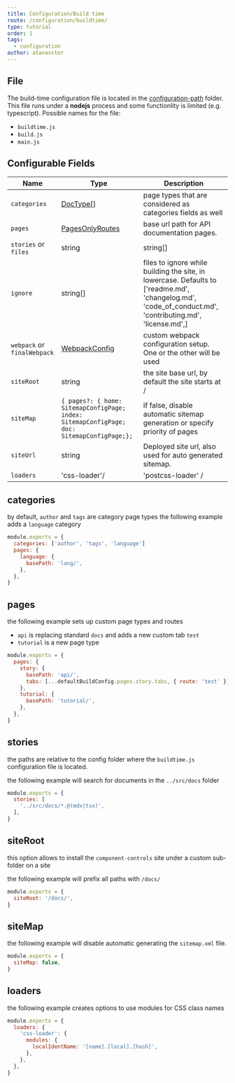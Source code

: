 ```yaml
---
title: Configuration/Build time
route: /configuration/buildtime/
type: tutorial
order: 1
tags:
  - configuration
author: atanasster  
---
```


## File
The build-time configuration file is located in the [configuration-path](/configuration/overview/#configuration-path) folder.
This file runs under a **nodejs** process and some functionlity is limited (e.g. typescript).
Possible names for the file:
- `buildtime.js`
- `build.js`
- `main.js`

## Configurable Fields

| Name           | Type                                | Description                                                                                                                                    |
| -------------- | ----------------------------------- | ---------------------------------------------------------------------------------------------------------------------------------------------- |
| `categories`   | [DocType[]](/tutorial/reference/configuration#doctype)            | page types that are considered as categories fields as well                                                                                     |
| `pages`        | [PagesOnlyRoutes](/tutorial/reference/configuration#pagesonlyroutes) | base url path for API documentation pages.|
| `stories` or `files` | string | string[]                           | wild card search string for the stories internally using [glob](https://www.npmjs.com/package/glob)|
| `ignore` | string[]                           | files to ignore while building the site, in lowercase. Defaults to ['readme.md', 'changelog.md', 'code_of_conduct.md', 'contributing.md', 'license.md',]|
| `webpack` or `finalWebpack`     | [WebpackConfig](/tutorial/reference/configuration#webpackconfig)     | custom webpack configuration setup. One or the other will be used                                                                             |
| `siteRoot` | string                           | the site base url, by default the site starts at /|
| `siteMap`         |   `{ pages?: { home: SitemapConfigPage; index: SitemapConfigPage; doc: SitemapConfigPage;};`     | if false, disable automatic sitemap generation or specify priority of pages|
| `siteUrl`         | string                               | Deployed site url, also used for auto generated sitemap.                                                                                                |
| `loaders`         |  'css-loader'/| 'postcss-loader' /| 'sass-loader' /| 'less-loader' /| 'stylus-loader' /| 'url-loader' /| 'raw-loader' /| 'file-loader';                              | Shortcut to change the webpack loaders' options, instead of using the webpack setting|

## categories

by default, `author` and `tags` are category page types
the following example adds a `language` category

```js:title=.config/buildtime.js
module.exports = {
  categories: ['author', 'tags', 'language']
  pages: {
    language: {
      basePath: 'lang/',
    },
  },
}  
```


## pages

the following example sets up custom page types and routes
- `api` is replacing standard `docs` and adds a new custom tab `test`
- `tutorial` is a new page type

```js:title=.config/buildtime.js
module.exports = {
  pages: {
    story: {
      basePath: 'api/',
      tabs: [...defaultBuildConfig.pages.story.tabs, { route: 'test' }],
    },
    tutorial: {
      basePath: 'tutorial/',
    },
  },
}  
```

## stories

the paths are relative to the config folder where the `buildtime.js` configuration file is located.

the following example will search for documents in the `../src/docs` folder

```js:title=.config/buildtime.js
module.exports = {
  stories: [
    '../src/docs/*.@(mdx|tsx)',
  ],
}  
```

## siteRoot

this option allows to install the `component-controls` site under a custom sub-folder on a site

the following example will prefix all paths with `/docs/`

```js:title=.config/buildtime.js
module.exports = {
  siteRoot: '/docs/',
}  
```

## siteMap

the following example will disable automatic generating the `sitemap.xml` file.

```js:title=.config/buildtime.js
module.exports = {
  siteMap: false,
}  
```


## loaders

the following example creates options to use modules for CSS class names

```js:title=.config/buildtime.js
module.exports = {
  loaders: {
    'css-loader': {
      modules: {
        localIdentName: '[name].[local].[hash]',
      },
    },
  },
}
```